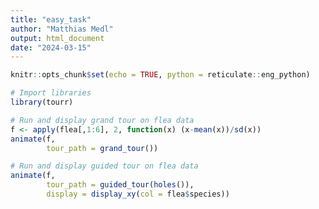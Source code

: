 ```yaml
---
title: "easy_task"
author: "Matthias Medl"
output: html_document
date: "2024-03-15"
---
```


```r
knitr::opts_chunk$set(echo = TRUE, python = reticulate::eng_python)
```

```r
# Import libraries
library(tourr)

# Run and display grand tour on flea data
f <- apply(flea[,1:6], 2, function(x) (x-mean(x))/sd(x))
animate(f,
        tour_path = grand_tour())

# Run and display guided tour on flea data
animate(f,
        tour_path = guided_tour(holes()),
        display = display_xy(col = flea$species))
```
